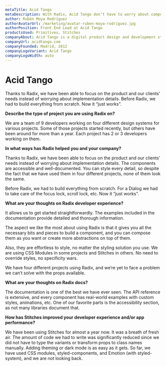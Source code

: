 ```yaml
---
metaTitle: Acid Tango
metaDescription: With Radix, Acid Tango don’t have to worry about component implementation details anymore, so they can focus on the product and their clients’ needs.
author: Rubén Moya Rodríguez
authorAvatarUrl: /marketing/avatar-ruben-moya-rodriguez.jpg
authorPosition: Front End Lead at Acid Tango
productsUsed: Primitives, Stitches
companyAbout: Acid Tango is a digital product design and development studio. We partner with funded startups, corporations and venture builders to deliver industry-changing digital products.
companyUrl: acidtango.com
companyFounded: Madrid, 2012
companyLogoVariant: Acid Tango
companyLogoWidth: auto
---
```


# Acid Tango

<HeroQuote>
  Thanks to Radix, we have been able to focus on the product and our clients’
  needs instead of worrying about implementation details. Before Radix, we had
  to build everything from scratch. Now it “just works”.
</HeroQuote>

**Describe the type of project you are using Radix on?**

We are a team of 9 developers working on four different design systems for various projects. Some of those projects started recently, but others have been around for more than a year. Each project has 2 or 3 developers working on them.

**In what ways has Radix helped you and your company?**

Thanks to Radix, we have been able to focus on the product and our clients’ needs instead of worrying about implementation details. The components are accessible and well-documented. You can style every detail, so despite the fact that we have used them in four different projects, none of them look the same.

Before Radix, we had to build everything from scratch. For a Dialog we had to take care of the focus lock, scroll lock, etc. Now it “just works”.

**What are your thoughts on Radix developer experience?**

It allows us to get started straightforwardly. The examples included in the documentation provide detailed and thorough information.

The aspect we like the most about using Radix is that it gives you all the necessary bits and pieces to build a component, and you can compose them as you want or create more abstractions on top of them.

Also, they are effortless to style, no matter the styling solution you use. We are using CSS Modules in some projects and Stitches in others. No need to override styles, no specificity wars.

We have four different projects using Radix, and we’re yet to face a problem we can’t solve with the props available.

**What are your thoughts on Radix docs?**

The documentation is one of the best we have ever seen. The API reference is extensive, and every component has real-world examples with custom styles, animations, etc. One of our favorite parts is the accessibility section, as not many libraries document that.

**How has Stitches improved your developer experience and/or app performance?**

We have been using Stitches for almost a year now. It was a breath of fresh air. The amount of code we had to write was significantly reduced since we did not have to type the variants or transform props to class names manually. Adding theming or dark mode is as easy as it gets. So far, we have used CSS modules, styled-components, and Emotion (with styled-system), and we are not looking back.
